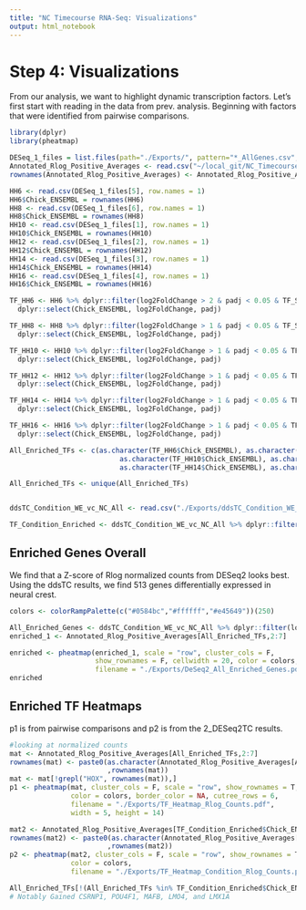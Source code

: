 ```yaml
---
title: "NC Timecourse RNA-Seq: Visualizations"
output: html_notebook
---
```


# Step 4: Visualizations

From our analysis, we want to highlight dynamic transcription factors.
Let's first start with reading in the data from prev. analysis. Beginning with factors that were identified from pairwise comparisons.

```r
library(dplyr)
library(pheatmap)

DESeq_1_files = list.files(path="./Exports/", pattern="*_AllGenes.csv", full.names=TRUE)
Annotated_Rlog_Positive_Averages <- read.csv("~/local_git/NC_Timecourse/RNA-Seq/Exports/Annotated_Rlog_Positive_Averages.csv", row.names=1, stringsAsFactors=FALSE)
rownames(Annotated_Rlog_Positive_Averages) <- Annotated_Rlog_Positive_Averages$Chick_ENSEMBL

HH6 <- read.csv(DESeq_1_files[5], row.names = 1)
HH6$Chick_ENSEMBL = rownames(HH6)
HH8 <- read.csv(DESeq_1_files[6], row.names = 1)
HH8$Chick_ENSEMBL = rownames(HH8)
HH10 <- read.csv(DESeq_1_files[1], row.names = 1)
HH10$Chick_ENSEMBL = rownames(HH10)
HH12 <- read.csv(DESeq_1_files[2], row.names = 1)
HH12$Chick_ENSEMBL = rownames(HH12)
HH14 <- read.csv(DESeq_1_files[3], row.names = 1)
HH14$Chick_ENSEMBL = rownames(HH14)
HH16 <- read.csv(DESeq_1_files[4], row.names = 1)
HH16$Chick_ENSEMBL = rownames(HH16)

TF_HH6 <- HH6 %>% dplyr::filter(log2FoldChange > 2 & padj < 0.05 & TF_Status == "Transcription Factor") %>%
  dplyr::select(Chick_ENSEMBL, log2FoldChange, padj)

TF_HH8 <- HH8 %>% dplyr::filter(log2FoldChange > 1 & padj < 0.05 & TF_Status == "Transcription Factor") %>%
  dplyr::select(Chick_ENSEMBL, log2FoldChange, padj)

TF_HH10 <- HH10 %>% dplyr::filter(log2FoldChange > 1 & padj < 0.05 & TF_Status == "Transcription Factor") %>%
  dplyr::select(Chick_ENSEMBL, log2FoldChange, padj)

TF_HH12 <- HH12 %>% dplyr::filter(log2FoldChange > 1 & padj < 0.05 & TF_Status == "Transcription Factor") %>%
  dplyr::select(Chick_ENSEMBL, log2FoldChange, padj)

TF_HH14 <- HH14 %>% dplyr::filter(log2FoldChange > 1 & padj < 0.05 & TF_Status == "Transcription Factor") %>%
  dplyr::select(Chick_ENSEMBL, log2FoldChange, padj)

TF_HH16 <- HH16 %>% dplyr::filter(log2FoldChange > 1 & padj < 0.05 & TF_Status == "Transcription Factor") %>%
  dplyr::select(Chick_ENSEMBL, log2FoldChange, padj)

All_Enriched_TFs <- c(as.character(TF_HH6$Chick_ENSEMBL), as.character(TF_HH8$Chick_ENSEMBL),
                           as.character(TF_HH10$Chick_ENSEMBL), as.character(TF_HH12$Chick_ENSEMBL),
                           as.character(TF_HH14$Chick_ENSEMBL), as.character(TF_HH16$Chick_ENSEMBL))

All_Enriched_TFs <- unique(All_Enriched_TFs)


ddsTC_Condition_WE_vc_NC_All <- read.csv("./Exports/ddsTC_Condition_WE_vc_NC_All.csv", stringsAsFactors=FALSE)

TF_Condition_Enriched <- ddsTC_Condition_WE_vc_NC_All %>% dplyr::filter(log2FoldChange > 0.5 & padj < 0.05 & TF_Status == "Transcription Factor") %>%  dplyr::select(Chick_ENSEMBL, log2FoldChange, padj)

```

## Enriched Genes Overall
We find that a Z-score of Rlog normalized counts from DESeq2 looks best. Using the ddsTC results, we find 513 genes differentially expressed in neural crest.
```r
colors <- colorRampPalette(c("#0584bc","#ffffff","#e45649"))(250)

All_Enriched_Genes <- ddsTC_Condition_WE_vc_NC_All %>% dplyr::filter(log2FoldChange > 0.5 & padj < 0.05)
enriched_1 <- Annotated_Rlog_Positive_Averages[All_Enriched_TFs,2:7]

enriched <- pheatmap(enriched_1, scale = "row", cluster_cols = F,
                     show_rownames = F, cellwidth = 20, color = colors,
                     filename = "./Exports/DeSeq2_All_Enriched_Genes.pdf", width = 6, height = 8)
enriched
```


## Enriched TF Heatmaps
p1 is from pairwise comparisons and p2 is from the 2_DESeq2TC results.
```r
#looking at normalized counts
mat <- Annotated_Rlog_Positive_Averages[All_Enriched_TFs,2:7]
rownames(mat) <- paste0(as.character(Annotated_Rlog_Positive_Averages[All_Enriched_TFs,8]), "_"
                        ,rownames(mat))
mat <- mat[!grepl("HOX", rownames(mat)),]
p1 <- pheatmap(mat, cluster_cols = F, scale = "row", show_rownames = T, cellwidth = 15,
               color = colors, border_color = NA, cutree_rows = 6,
               filename = "./Exports/TF_Heatmap_Rlog_Counts.pdf",
               width = 5, height = 14)

mat2 <- Annotated_Rlog_Positive_Averages[TF_Condition_Enriched$Chick_ENSEMBL,2:7]
rownames(mat2) <- paste0(as.character(Annotated_Rlog_Positive_Averages[TF_Condition_Enriched$Chick_ENSEMBL,8]), "_"
                        ,rownames(mat2))
p2 <- pheatmap(mat2, cluster_cols = F, scale = "row", show_rownames = T, cellwidth = 15,
               color = colors,
               filename = "./Exports/TF_Heatmap_Condition_Rlog_Counts.pdf",width = 6, height = 8)

All_Enriched_TFs[!(All_Enriched_TFs %in% TF_Condition_Enriched$Chick_ENSEMBL)]
# Notably Gained CSRNP1, POU4F1, MAFB, LMO4, and LMX1A

```

